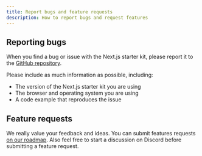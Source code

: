 ```yaml
---
title: Report bugs and feature requests
description: How to report bugs and request features
---
```


## Reporting bugs

When you find a bug or issue with the Next.js starter kit, please report it to the [GitHub repository](https://github.com/saas-js/saas-ui-pro/issues).

Please include as much information as possible, including:

- The version of the Next.js starter kit you are using
- The browser and operating system you are using
- A code example that reproduces the issue

## Feature requests

We really value your feedback and ideas. You can submit features requests [on our roadmap](https://roadmap.saas-ui.dev).
Also feel free to start a discussion on Discord before submitting a feature request.
